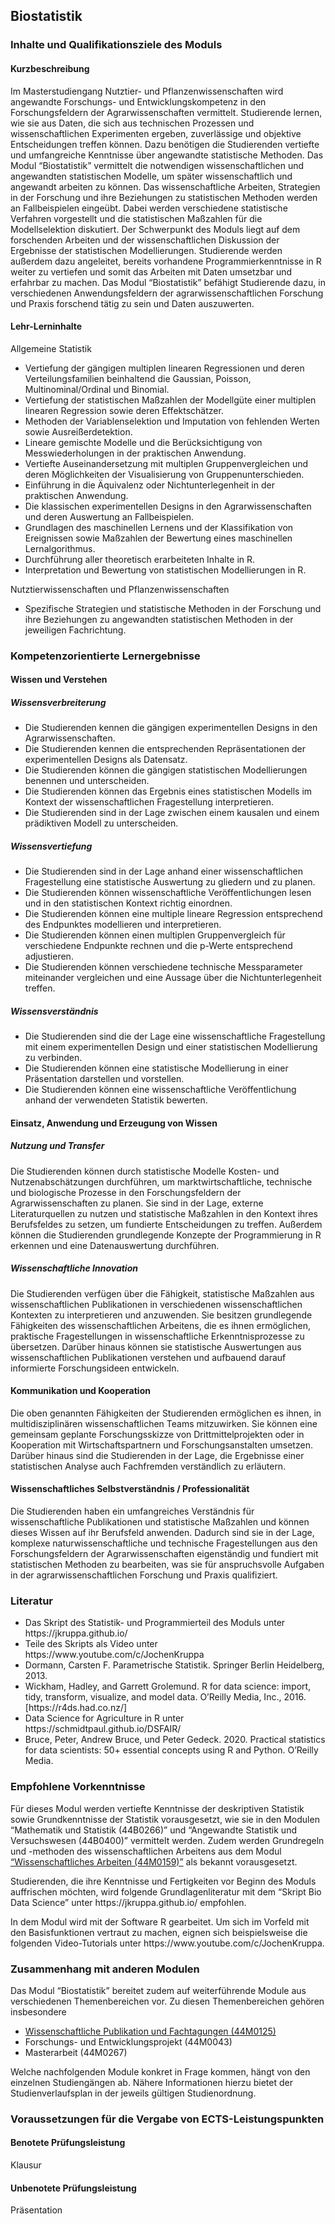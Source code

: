 ## Biostatistik {#sec-module-biostatistik}

### Inhalte und Qualifikationsziele des Moduls

#### Kurzbeschreibung

Im Masterstudiengang Nutztier- und Pflanzenwissenschaften wird angewandte Forschungs- und Entwicklungskompetenz in den Forschungsfeldern der Agrarwissenschaften vermittelt. Studierende lernen, wie sie aus Daten, die sich aus technischen Prozessen und wissenschaftlichen Experimenten ergeben, zuverlässige und objektive Entscheidungen treffen können. Dazu benötigen die Studierenden vertiefte und umfangreiche Kenntnisse über angewandte statistische Methoden. Das Modul "Biostatistik" vermittelt die notwendigen wissenschaftlichen und angewandten statistischen Modelle, um später wissenschaftlich und angewandt arbeiten zu können. Das wissenschaftliche Arbeiten, Strategien in der Forschung und ihre Beziehungen zu statistischen Methoden werden an Fallbeispielen eingeübt. Dabei werden verschiedene statistische Verfahren vorgestellt und die statistischen Maßzahlen für die Modellselektion diskutiert. Der Schwerpunkt des Moduls liegt auf dem forschenden Arbeiten und der wissenschaftlichen Diskussion der Ergebnisse der statistischen Modellierungen. Studierende werden außerdem dazu angeleitet, bereits vorhandene Programmierkenntnisse in R weiter zu vertiefen und somit das Arbeiten mit Daten umsetzbar und erfahrbar zu machen. Das Modul "Biostatistik" befähigt Studierende dazu, in verschiedenen Anwendungsfeldern der agrarwissenschaftlichen Forschung und Praxis forschend tätig zu sein und Daten auszuwerten.

#### Lehr-Lerninhalte

Allgemeine Statistik

-   Vertiefung der gängigen multiplen linearen Regressionen und deren Verteilungsfamilien beinhaltend die Gaussian, Poisson, Multinominal/Ordinal und Binomial.
-   Vertiefung der statistischen Maßzahlen der Modellgüte einer multiplen linearen Regression sowie deren Effektschätzer.
-   Methoden der Variablenselektion und Imputation von fehlenden Werten sowie Ausreißerdetektion.
-   Lineare gemischte Modelle und die Berücksichtigung von Messwiederholungen in der praktischen Anwendung.
-   Vertiefte Auseinandersetzung mit multiplen Gruppenvergleichen und deren Möglichkeiten der Visualisierung von Gruppenunterschieden.
-   Einführung in die Äquivalenz oder Nichtunterlegenheit in der praktischen Anwendung.
-   Die klassischen experimentellen Designs in den Agrarwissenschaften und deren Auswertung an Fallbeispielen.
-   Grundlagen des maschinellen Lernens und der Klassifikation von Ereignissen sowie Maßzahlen der Bewertung eines maschinellen Lernalgorithmus.
-   Durchführung aller theoretisch erarbeiteten Inhalte in R.
-   Interpretation und Bewertung von statistischen Modellierungen in R.

Nutztierwissenschaften und Pflanzenwissenschaften

-   Spezifische Strategien und statistische Methoden in der Forschung und ihre Beziehungen zu angewandten statistischen Methoden in der jeweiligen Fachrichtung.

### Kompetenzorientierte Lernergebnisse

#### Wissen und Verstehen

##### Wissensverbreiterung

-   Die Studierenden kennen die gängigen experimentellen Designs in den Agrarwissenschaften.
-   Die Studierenden kennen die entsprechenden Repräsentationen der experimentellen Designs als Datensatz.
-   Die Studierenden können die gängigen statistischen Modellierungen benennen und unterscheiden.
-   Die Studierenden können das Ergebnis eines statistischen Modells im Kontext der wissenschaftlichen Fragestellung interpretieren.
-   Die Studierenden sind in der Lage zwischen einem kausalen und einem prädiktiven Modell zu unterscheiden.

##### Wissensvertiefung

-   Die Studierenden sind in der Lage anhand einer wissenschaftlichen Fragestellung eine statistische Auswertung zu gliedern und zu planen.
-   Die Studierenden können wissenschaftliche Veröffentlichungen lesen und in den statistischen Kontext richtig einordnen.
-   Die Studierenden können eine multiple lineare Regression entsprechend des Endpunktes modellieren und interpretieren.
-   Die Studierenden können einen multiplen Gruppenvergleich für verschiedene Endpunkte rechnen und die p-Werte entsprechend adjustieren.
-   Die Studierenden können verschiedene technische Messparameter miteinander vergleichen und eine Aussage über die Nichtunterlegenheit treffen.

##### Wissensverständnis

-   Die Studierenden sind die der Lage eine wissenschaftliche Fragestellung mit einem experimentellen Design und einer statistischen Modellierung zu verbinden.
-   Die Studierenden können eine statistische Modellierung in einer Präsentation darstellen und vorstellen.
-   Die Studierenden können eine wissenschaftliche Veröffentlichung anhand der verwendeten Statistik bewerten.

#### Einsatz, Anwendung und Erzeugung von Wissen

##### Nutzung und Transfer

Die Studierenden können durch statistische Modelle Kosten- und Nutzenabschätzungen durchführen, um marktwirtschaftliche, technische und biologische Prozesse in den Forschungsfeldern der Agrarwissenschaften zu planen. Sie sind in der Lage, externe Literaturquellen zu nutzen und statistische Maßzahlen in den Kontext ihres Berufsfeldes zu setzen, um fundierte Entscheidungen zu treffen. Außerdem können die Studierenden grundlegende Konzepte der Programmierung in R erkennen und eine Datenauswertung durchführen.

##### Wissenschaftliche Innovation

Die Studierenden verfügen über die Fähigkeit, statistische Maßzahlen aus wissenschaftlichen Publikationen in verschiedenen wissenschaftlichen Kontexten zu interpretieren und anzuwenden. Sie besitzen grundlegende Fähigkeiten des wissenschaftlichen Arbeitens, die es ihnen ermöglichen, praktische Fragestellungen in wissenschaftliche Erkenntnisprozesse zu übersetzen. Darüber hinaus können sie statistische Auswertungen aus wissenschaftlichen Publikationen verstehen und aufbauend darauf informierte Forschungsideen entwickeln.

#### Kommunikation und Kooperation

Die oben genannten Fähigkeiten der Studierenden ermöglichen es ihnen, in multidisziplinären wissenschaftlichen Teams mitzuwirken. Sie können eine gemeinsam geplante Forschungsskizze von Drittmittelprojekten oder in Kooperation mit Wirtschaftspartnern und Forschungsanstalten umsetzen. Darüber hinaus sind die Studierenden in der Lage, die Ergebnisse einer statistischen Analyse auch Fachfremden verständlich zu erläutern.

#### Wissenschaftliches Selbstverständnis / Professionalität

Die Studierenden haben ein umfangreiches Verständnis für wissenschaftliche Publikationen und statistische Maßzahlen und können dieses Wissen auf ihr Berufsfeld anwenden. Dadurch sind sie in der Lage, komplexe naturwissenschaftliche und technische Fragestellungen aus den Forschungsfeldern der Agrarwissenschaften eigenständig und fundiert mit statistischen Methoden zu bearbeiten, was sie für anspruchsvolle Aufgaben in der agrarwissenschaftlichen Forschung und Praxis qualifiziert.

### Literatur

-   Das Skript des Statistik- und Programmierteil des Moduls unter https://jkruppa.github.io/
-   Teile des Skripts als Video unter https://www.youtube.com/c/JochenKruppa
-   Dormann, Carsten F. Parametrische Statistik. Springer Berlin Heidelberg, 2013.
-   Wickham, Hadley, and Garrett Grolemund. R for data science: import, tidy, transform, visualize, and model data. O'Reilly Media, Inc., 2016. \[https://r4ds.had.co.nz/\]
-   Data Science for Agriculture in R unter https://schmidtpaul.github.io/DSFAIR/
-   Bruce, Peter, Andrew Bruce, und Peter Gedeck. 2020. Practical statistics for data scientists: 50+ essential concepts using R and Python. O'Reilly Media.

### Empfohlene Vorkenntnisse

Für dieses Modul werden vertiefte Kenntnisse der deskriptiven Statistik sowie Grundkenntnisse der Statistik vorausgesetzt, wie sie in den Modulen "Mathematik und Statistik (44B0266)" und "Angewandte Statistik und Versuchswesen (44B0400)" vermittelt werden. Zudem werden Grundregeln und -methoden des wissenschaftlichen Arbeitens aus dem Modul ["Wissenschaftliches Arbeiten (44M0159)"](https://www.hs-osnabrueck.de/module/44m0159/) als bekannt vorausgesetzt.

Studierenden, die ihre Kenntnisse und Fertigkeiten vor Beginn des Moduls auffrischen möchten, wird folgende Grundlagenliteratur mit dem "Skript Bio Data Science" unter https://jkruppa.github.io/ empfohlen.

In dem Modul wird mit der Software R gearbeitet. Um sich im Vorfeld mit den Basisfunktionen vertraut zu machen, eignen sich beispielsweise die folgenden Video-Tutorials unter https://www.youtube.com/c/JochenKruppa.

### Zusammenhang mit anderen Modulen

Das Modul "Biostatistik" bereitet zudem auf weiterführende Module aus verschiedenen Themenbereichen vor. Zu diesen Themenbereichen gehören insbesondere

-   [Wissenschaftliche Publikation und Fachtagungen (44M0125)](https://www.hs-osnabrueck.de/module/44m0125/)
-   Forschungs- und Entwicklungsprojekt (44M0043)
-   Masterarbeit (44M0267)

Welche nachfolgenden Module konkret in Frage kommen, hängt von den einzelnen Studiengängen ab. Nähere Informationen hierzu bietet der Studienverlaufsplan in der jeweils gültigen Studienordnung.

### Voraussetzungen für die Vergabe von ECTS-Leistungspunkten

#### Benotete Prüfungsleistung

Klausur

#### Unbenotete Prüfungsleistung

Präsentation
